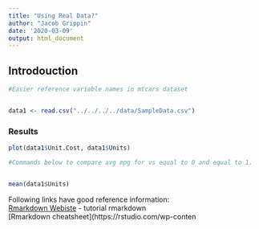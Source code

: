 ---
title: "Using Real Data?"
author: "Jacob Grippin"
date: '2020-03-09'
output: html_document
---


## Introdouction
```{r preparations, include=FALSE}
#Easier reference variable names in mtcars dataset


data1 <- read.csv("../../../../data/SampleData.csv")
```




### Results

```{r graph1, echo=TRUE, include=TRUE}
plot(data1$Unit.Cost, data1$Units)
```

```{r ttest, include=TRUE, echo=TRUE}
#Commands below to compare avg mpg for vs equal to 0 and equal to 1. 


mean(data1$Units)
```
  


Following links have good reference information:  
[Rmarkdown Webiste](https://rmarkdown.rstudio.com/) - tutorial rmarkdown  
[Rmarkdown cheatsheet](https://rstudio.com/wp-conten
